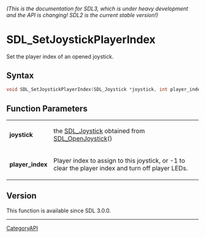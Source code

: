 ====== (This is the documentation for SDL3, which is under heavy development and the API is changing! SDL2 is the current stable version!) ======
= SDL_SetJoystickPlayerIndex =

Set the player index of an opened joystick.

== Syntax ==

<syntaxhighlight lang='c'>
void SDL_SetJoystickPlayerIndex(SDL_Joystick *joystick, int player_index);
</syntaxhighlight>

== Function Parameters ==

{|
|'''joystick'''
|the [[SDL_Joystick]] obtained from [[SDL_OpenJoystick]]()
|-
|'''player_index'''
|Player index to assign to this joystick, or -1 to clear the player index and turn off player LEDs.
|}

== Version ==

This function is available since SDL 3.0.0.

----
[[CategoryAPI]]


